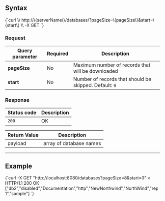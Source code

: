 
## Syntax

<TabItem value="json" label="json">
<CodeBlock language="json">
{`curl \\
	http://\{serverName\}/databases/?pageSize=\{pageSize\}&start=\{start\} \\
	-X GET 
`}
</CodeBlock>
</TabItem>

### Request

| Query parameter | Required | Description |
| ------------- | -- | ---- |
| **pageSize** | No | Maximum number of records that will be downloaded |
| **start** | No | Number of records that should be skipped. Default: `0` |

### Response

| Status code | Description |
| ----------- | - |
| `200` | OK |

| Return Value | Description |
| ------------- | ------------- |
| payload | array of database names |

---

## Example

<TabItem value="json" label="json">
<CodeBlock language="json">
{`curl -X GET "http://localhost:8080/databases?pageSize=8&start=0" 
< HTTP/1.1 200 OK
["db2","disabled","Documentation","http","NewNorthwind","NorthWind","rep1","sample"]
`}
</CodeBlock>
</TabItem>


